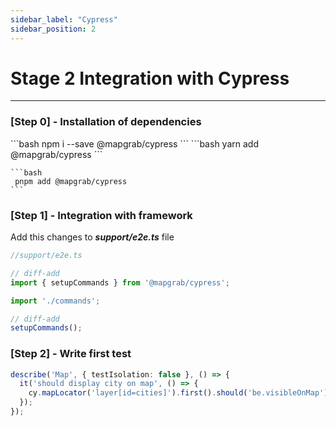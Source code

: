 ```yaml
---
sidebar_label: "Cypress"
sidebar_position: 2
---
```



# Stage 2 Integration with Cypress

---

### [Step 0] - Installation of dependencies

<Tabs>
  <TabItem value="npm" label="npm" default>
    ```bash
     npm i --save @mapgrab/cypress
    ```
  </TabItem>
  <TabItem value="yarn" label="yarn">
    ```bash
     yarn add @mapgrab/cypress
    ```
  </TabItem>
  <TabItem value="pnpm" label="pnpm">

    ```bash
     pnpm add @mapgrab/cypress
    ```

  </TabItem>
</Tabs>

### [Step 1] - Integration with framework

Add this changes to ***support/e2e.ts*** file

```ts
//support/e2e.ts

// diff-add
import { setupCommands } from '@mapgrab/cypress';

import './commands';

// diff-add
setupCommands();
```

### [Step 2] - Write first test

```ts
describe('Map', { testIsolation: false }, () => {
  it('should display city on map', () => {
    cy.mapLocator('layer[id=cities]').first().should('be.visibleOnMap');
  });
});
```
